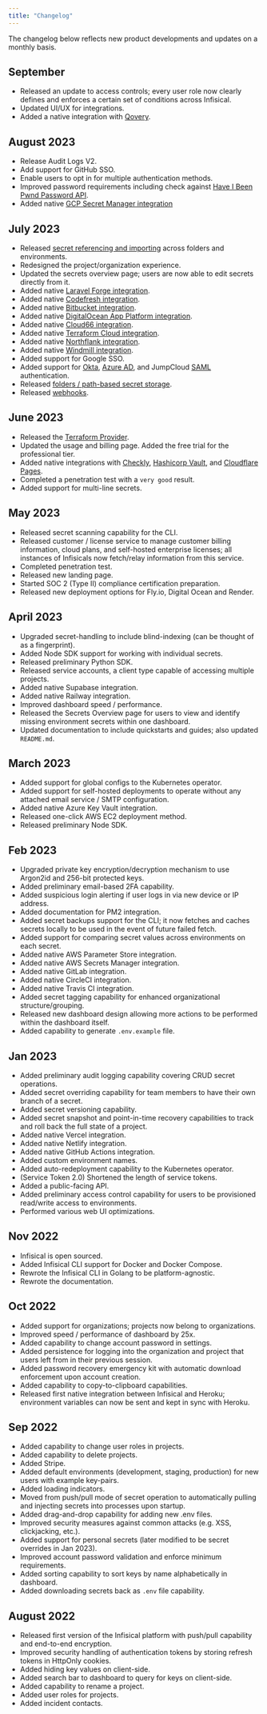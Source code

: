 ```yaml
---
title: "Changelog"
---
```


The changelog below reflects new product developments and updates on a monthly basis.

## September

- Released an update to access controls; every user role now clearly defines and enforces a certain set of conditions across Infisical.
- Updated UI/UX for integrations. 
- Added a native integration with [Qovery](https://infisical.com/docs/integrations/cloud/qovery).

## August 2023

- Release Audit Logs V2.
- Add support for GitHub SSO.
- Enable users to opt in for multiple authentication methods.
- Improved password requirements including check against [Have I Been Pwnd Password API](https://haveibeenpwned.com/Passwords).
- Added native [GCP Secret Manager integration](https://infisical.com/docs/integrations/cloud/gcp-secret-manager)

## July 2023

- Released [secret referencing and importing](https://infisical.com/docs/documentation/platform/secret-reference) across folders and environments.
- Redesigned the project/organization experience.
- Updated the secrets overview page; users are now able to edit secrets directly from it.
- Added native [Laravel Forge integration](https://infisical.com/docs/integrations/cloud/laravel-forge).
- Added native [Codefresh integration](https://infisical.com/docs/integrations/cicd/codefresh).
- Added native [Bitbucket integration](https://infisical.com/docs/integrations/cicd/bitbucket).
- Added native [DigitalOcean App Platform integration](https://infisical.com/docs/integrations/cloud/digital-ocean-app-platform).
- Added native [Cloud66 integration](https://infisical.com/docs/integrations/cloud/cloud-66).
- Added native [Terraform Cloud integration](https://infisical.com/docs/integrations/cloud/terraform-cloud).
- Added native [Northflank integration](https://infisical.com/docs/integrations/cloud/northflank).
- Added native [Windmill integration](https://infisical.com/docs/integrations/cloud/windmill).
- Added support for Google SSO.
- Added support for [Okta](https://infisical.com/docs/documentation/platform/sso/okta), [Azure AD](https://infisical.com/docs/documentation/platform/sso/azure), and JumpCloud [SAML](https://infisical.com/docs/documentation/platform/saml) authentication.
- Released [folders / path-based secret storage](https://infisical.com/docs/documentation/platform/folder).
- Released [webhooks](https://infisical.com/docs/documentation/platform/webhooks).

## June 2023

- Released the [Terraform Provider](https://infisical.com/docs/integrations/frameworks/terraform#5-run-terraform).
- Updated the usage and billing page. Added the free trial for the professional tier.
- Added native integrations with [Checkly](https://infisical.com/docs/integrations/cloud/checkly), [Hashicorp Vault](https://infisical.com/docs/integrations/cloud/hashicorp-vault), and [Cloudflare Pages](https://infisical.com/docs/integrations/cloud/cloudflare-pages).
- Completed a penetration test with a `very good` result.
- Added support for multi-line secrets.

## May 2023

- Released secret scanning capability for the CLI.
- Released customer / license service to manage customer billing information, cloud plans, and self-hosted enterprise licenses; all instances of Infisicals now fetch/relay information from this service.
- Completed penetration test.
- Released new landing page.
- Started SOC 2 (Type II) compliance certification preparation.
- Released new deployment options for Fly.io, Digital Ocean and Render.

## April 2023

- Upgraded secret-handling to include blind-indexing (can be thought of as a fingerprint).
- Added Node SDK support for working with individual secrets.
- Released preliminary Python SDK.
- Released service accounts, a client type capable of accessing multiple projects.
- Added native Supabase integration.
- Added native Railway integration.
- Improved dashboard speed / performance.
- Released the Secrets Overview page for users to view and identify missing environment secrets within one dashboard.
- Updated documentation to include quickstarts and guides; also updated `README.md`.

## March 2023

- Added support for global configs to the Kubernetes operator.
- Added support for self-hosted deployments to operate without any attached email service / SMTP configuration.
- Added native Azure Key Vault integration.
- Released one-click AWS EC2 deployment method.
- Released preliminary Node SDK.

## Feb 2023

- Upgraded private key encryption/decryption mechanism to use Argon2id and 256-bit protected keys.
- Added preliminary email-based 2FA capability.
- Added suspicious login alerting if user logs in via new device or IP address.
- Added documentation for PM2 integration.
- Added secret backups support for the CLI; it now fetches and caches secrets locally to be used in the event of future failed fetch.
- Added support for comparing secret values across environments on each secret.
- Added native AWS Parameter Store integration.
- Added native AWS Secrets Manager integration.
- Added native GitLab integration.
- Added native CircleCI integration.
- Added native Travis CI integration.
- Added secret tagging capability for enhanced organizational structure/grouping.
- Released new dashboard design allowing more actions to be performed within the dashboard itself.
- Added capability to generate `.env.example` file.

## Jan 2023

- Added preliminary audit logging capability covering CRUD secret operations.
- Added secret overriding capability for team members to have their own branch of a secret.
- Added secret versioning capability.
- Added secret snapshot and point-in-time recovery capabilities to track and roll back the full state of a project.
- Added native Vercel integration.
- Added native Netlify integration.
- Added native GitHub Actions integration.
- Added custom environment names.
- Added auto-redeployment capability to the Kubernetes operator.
- (Service Token 2.0) Shortened the length of service tokens.
- Added a public-facing API.
- Added preliminary access control capability for users to be provisioned read/write access to environments.
- Performed various web UI optimizations.

## Nov 2022

- Infisical is open sourced.
- Added Infisical CLI support for Docker and Docker Compose.
- Rewrote the Infisical CLI in Golang to be platform-agnostic.
- Rewrote the documentation.

## Oct 2022

- Added support for organizations; projects now belong to organizations.
- Improved speed / performance of dashboard by 25x.
- Added capability to change account password in settings.
- Added persistence for logging into the organization and project that users left from in their previous session.
- Added password recovery emergency kit with automatic download enforcement upon account creation.
- Added capability to copy-to-clipboard capabilities.
- Released first native integration between Infisical and Heroku; environment variables can now be sent and kept in sync with Heroku.

## Sep 2022

- Added capability to change user roles in projects.
- Added capability to delete projects.
- Added Stripe.
- Added default environments (development, staging, production) for new users with example key-pairs.
- Added loading indicators.
- Moved from push/pull mode of secret operation to automatically pulling and injecting secrets into processes upon startup.
- Added drag-and-drop capability for adding new .env files.
- Improved security measures against common attacks (e.g. XSS, clickjacking, etc.).
- Added support for personal secrets (later modified to be secret overrides in Jan 2023).
- Improved account password validation and enforce minimum requirements.
- Added sorting capability to sort keys by name alphabetically in dashboard.
- Added downloading secrets back as `.env` file capability.

## August 2022

- Released first version of the Infisical platform with push/pull capability and end-to-end encryption.
- Improved security handling of authentication tokens by storing refresh tokens in HttpOnly cookies.
- Added hiding key values on client-side.
- Added search bar to dashboard to query for keys on client-side.
- Added capability to rename a project.
- Added user roles for projects.
- Added incident contacts.
